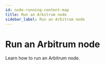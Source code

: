 ```yaml
---
id: node-running-content-map
title: Run an Arbitrum node
sidebar_label: Run an Arbitrum node
---
```



# Run an Arbitrum node 

Learn how to run an Arbitrum node.

<div
  style={{
    display: 'grid',
    gridTemplateColumns: 'repeat(auto-fit, minmax(300px, 1fr))',
    gap: '20px',
  }}
>
  <Card
    title="Quickstart"
    description="."
    href="https://docs.arbitrum.io/run-arbitrum-node/quickstart"
  />
  <Card
    title="Quickstart (Rust)"
    description="Get started quickly with Rust."
    href="https://docs.arbitrum.io/stylus/stylus-quickstart"
  />
</div>
